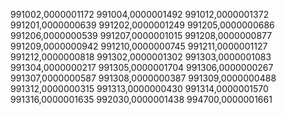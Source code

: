 991002,0000001172
991004,0000001492
991012,0000001372
991201,0000000639
991202,0000001249
991205,0000000686
991206,0000000539
991207,0000001015
991208,0000000877
991209,0000000942
991210,0000000745
991211,0000001127
991212,0000000818
991302,0000001302
991303,0000001083
991304,0000000217
991305,0000001704
991306,0000000267
991307,0000000587
991308,0000000387
991309,0000000488
991312,0000000315
991313,0000000430
991314,0000001570
991316,0000001635
992030,0000001438
994700,0000001661
